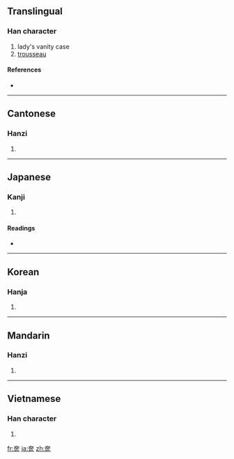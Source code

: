 {{also|匳|奁}}
==Translingual==

===Han character===
{{Han char|rn=37|rad=大|as=11|sn=14|four=4071<sub>6</sub>|canj=大尸口口 (KSRR)}}

# lady's vanity case
# [[trousseau]]

====References====
* {{Han ref|kx=0253.220|dkj=05991|dj=0515.190|hdz=10547.120|uh=5969|ud=22889|bh=B9DD|bd=47581}}

----

==Cantonese==

===Hanzi===
{{yue-hanzi|jyut=|y=lim4|sim=奁}}

# {{defn|Cantonese|sort=大11}}

----

==Japanese==

===Kanji===
{{ja-kanji|grade=|rs=大11}}

# {{defn|Japanese}}

====Readings====
* {{ja-readings|on=[[れん]] (ren)|kun=[[くしげ]] (kushige)}}

----

==Korean==

===Hanja===
{{ko-hanja|hangeul=렴|rv=ryeom|mr=ryŏm}}

# {{defn|Korean|sort=大11}}

----

==Mandarin==

===Hanzi===
{{cmn-hanzi|sim=奁|pin=[[lián]] ([[lian2]])|wg=lien<sup>2</sup>}}

# {{defn|Mandarin|sort=大11}}

----

==Vietnamese==

===Han character===
{{vi-hantu|[[liêm]]|rs=大11}}

# {{defn|Vietnamese|sort=大11}}

[[fr:奩]]
[[ja:奩]]
[[zh:奩]]